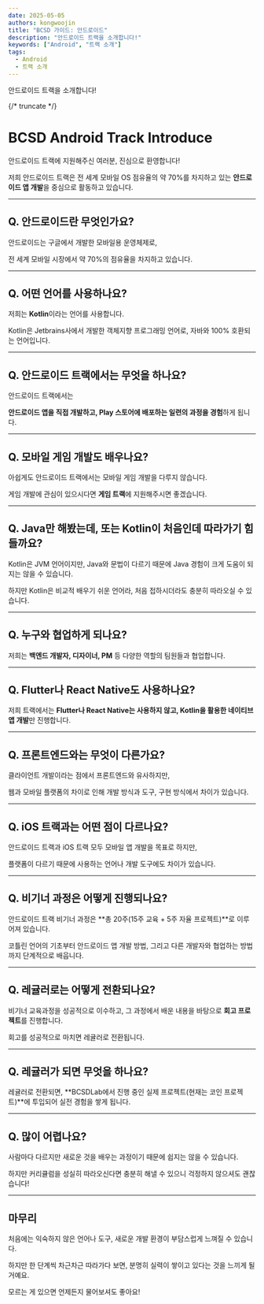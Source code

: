 ```yaml
---
date: 2025-05-05
authors: kongwoojin
title: "BCSD 가이드: 안드로이드"
description: "안드로이드 트랙을 소개합니다!"
keywords: ["Android", "트랙 소개"]
tags:
  - Android
  - 트랙 소개
---
```


안드로이드 트랙을 소개합니다!

{/* truncate */}

# **BCSD Android Track Introduce**

안드로이드 트랙에 지원해주신 여러분, 진심으로 환영합니다!

저희 안드로이드 트랙은 전 세계 모바일 OS 점유율의 약 70%를 차지하고 있는 **안드로이드 앱 개발**을 중심으로 활동하고 있습니다.

---

## **Q. 안드로이드란 무엇인가요?**

안드로이드는 구글에서 개발한 모바일용 운영체제로,

전 세계 모바일 시장에서 약 70%의 점유율을 차지하고 있습니다.

---

## **Q. 어떤 언어를 사용하나요?**

저희는 **Kotlin**이라는 언어를 사용합니다.

Kotlin은 Jetbrains사에서 개발한 객체지향 프로그래밍 언어로, 자바와 100% 호환되는 언어입니다.

---

## **Q. 안드로이드 트랙에서는 무엇을 하나요?**

안드로이드 트랙에서는

**안드로이드 앱을 직접 개발하고, Play 스토어에 배포하는 일련의 과정을 경험**하게 됩니다.

---

## **Q. 모바일 게임 개발도 배우나요?**

아쉽게도 안드로이드 트랙에서는 모바일 게임 개발을 다루지 않습니다.

게임 개발에 관심이 있으시다면 **게임 트랙**에 지원해주시면 좋겠습니다.

---

## **Q. Java만 해봤는데, 또는 Kotlin이 처음인데 따라가기 힘들까요?**

Kotlin은 JVM 언어이지만, Java와 문법이 다르기 때문에 Java 경험이 크게 도움이 되지는 않을 수 있습니다.

하지만 Kotlin은 비교적 배우기 쉬운 언어라, 처음 접하시더라도 충분히 따라오실 수 있습니다.

---

## **Q. 누구와 협업하게 되나요?**

저희는 **백엔드 개발자, 디자이너, PM** 등 다양한 역할의 팀원들과 협업합니다.

---

## **Q. Flutter나 React Native도 사용하나요?**

저희 트랙에서는 **Flutter나 React Native는 사용하지 않고, Kotlin을 활용한 네이티브 앱 개발**만 진행합니다.

---

## **Q. 프론트엔드와는 무엇이 다른가요?**

클라이언트 개발이라는 점에서 프론트엔드와 유사하지만,

웹과 모바일 플랫폼의 차이로 인해 개발 방식과 도구, 구현 방식에서 차이가 있습니다.

---

## **Q. iOS 트랙과는 어떤 점이 다르나요?**

안드로이드 트랙과 iOS 트랙 모두 모바일 앱 개발을 목표로 하지만,

플랫폼이 다르기 때문에 사용하는 언어나 개발 도구에도 차이가 있습니다.

---

## **Q. 비기너 과정은 어떻게 진행되나요?**

안드로이드 트랙 비기너 과정은 **총 20주(15주 교육 + 5주 자율 프로젝트)**로 이루어져 있습니다.

코틀린 언어의 기초부터 안드로이드 앱 개발 방법, 그리고 다른 개발자와 협업하는 방법까지 단계적으로 배웁니다.

---

## **Q. 레귤러로는 어떻게 전환되나요?**

비기너 교육과정을 성공적으로 이수하고, 그 과정에서 배운 내용을 바탕으로 **회고 프로젝트**를 진행합니다.

회고를 성공적으로 마치면 레귤러로 전환됩니다.

---

## **Q. 레귤러가 되면 무엇을 하나요?**

레귤러로 전환되면, **BCSDLab에서 진행 중인 실제 프로젝트(현재는 코인 프로젝트)**에 투입되어 실전 경험을 쌓게 됩니다.

---

## **Q. 많이 어렵나요?**

사람마다 다르지만 새로운 것을 배우는 과정이기 때문에 쉽지는 않을 수 있습니다.

하지만 커리큘럼을 성실히 따라오신다면 충분히 해낼 수 있으니 걱정하지 않으셔도 괜찮습니다!

---

## **마무리**

처음에는 익숙하지 않은 언어나 도구, 새로운 개발 환경이 부담스럽게 느껴질 수 있습니다.

하지만 한 단계씩 차근차근 따라가다 보면, 분명히 실력이 쌓이고 있다는 것을 느끼게 될 거예요.

모르는 게 있으면 언제든지 물어보셔도 좋아요!
